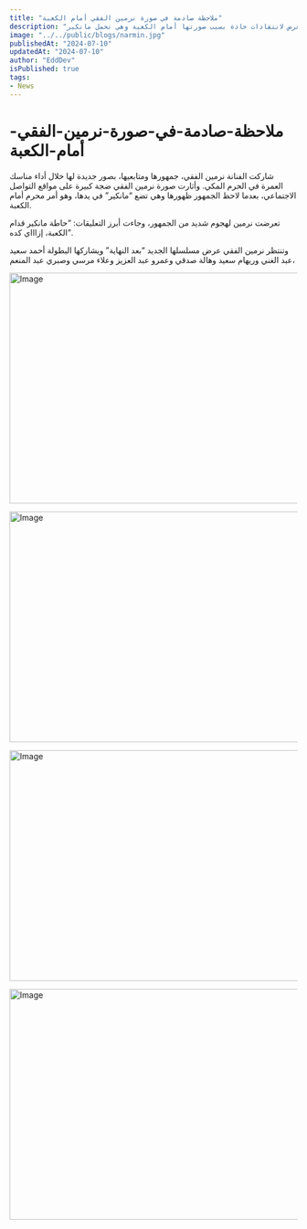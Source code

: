 ```yaml
---
title: "ملاحظة صادمة في صورة نرمين الفقي أمام الكعبة"
description: "نرمين الفقي تتعرض لانتقادات حادة بسبب صورتها أمام الكعبة وهي تحمل مانكير"
image: "../../public/blogs/narmin.jpg"
publishedAt: "2024-07-10"
updatedAt: "2024-07-10"
author: "EddDev"
isPublished: true
tags:
- News
---
```


# ملاحظة-صادمة-في-صورة-نرمين-الفقي-أمام-الكعبة

شاركت الفنانة نرمين الفقي، جمهورها ومتابعيها، بصور جديدة لها خلال أداء مناسك العمرة في الحرم المكي. وأثارت صورة نرمين الفقي ضجة كبيرة على مواقع التواصل الاجتماعي، بعدما لاحظ الجمهور ظهورها وهي تضع “مانكير” في يدها، وهو أمر محرم أمام الكعبة.

تعرضت نرمين لهجوم شديد من الجمهور، وجاءت أبرز التعليقات: “حاطة مانكير قدام الكعبة، إزاااي كده”.

وتنتظر نرمين الفقي عرض مسلسلها الجديد “بعد النهاية” ويشاركها البطولة أحمد سعيد عبد الغني وريهام سعيد وهالة صدقي وعمرو عبد العزيز وعلاء مرسي وصبري عبد المنعم،


<Image
  src="/blogs/narmin-1.jpg"
  width="718"
  height="404"
  alt="Image"
  sizes="100vw"
/>


<Image
  src="/blogs/narmin-2.jpg"
  width="718"
  height="404"
  alt="Image"
  sizes="100vw"
/>

<Image
  src="/blogs/narmin-3.jpg"
  width="718"
  height="404"
  alt="Image"
  sizes="100vw"
/>

<Image
  src="/blogs/narmin-4.jpg"
  width="718"
  height="404"
  alt="Image"
  sizes="100vw"
/>

